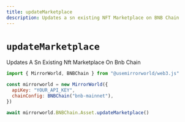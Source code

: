 ```yaml
---
title: updateMarketplace
description: Updates a sn existing NFT Marketplace on BNB Chain
---
```


# `updateMarketplace`

Updates A Sn Existing Nft Marketplace On Bnb Chain

```js
import { MirrorWorld, BNBChain } from "@usemirrorworld/web3.js"

const mirrorworld = new MirrorWorld({
  apiKey: "YOUR_API_KEY",
  chainConfig: BNBChain("bnb-mainnet"),
})

await mirrorworld.BNBChain.Asset.updateMarketplace()
```
